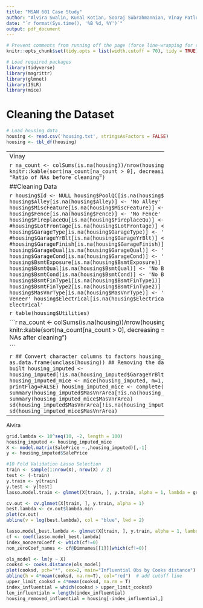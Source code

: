 ```yaml
---
title: "MSAN 601 Case Study"
author: "Alvira Swalin, Kunal Kotian, Sooraj Subrahmannian, Vinay Patlolla"
date: "`r format(Sys.time(), '%B %d, %Y')`"
output: pdf_document
---
```


```r
# Prevent comments from running off the page (force line-wrapping for comments)
knitr::opts_chunk$set(tidy.opts = list(width.cutoff = 70), tidy = TRUE)
```


```r
# Load required packages
library(tidyverse)
library(magrittr)
library(glmnet)
library(ISLR)
library(mice)
```

# Cleaning the Dataset

```r
# Load housing data
housing <- read.csv('housing.txt', stringsAsFactors = FALSE)
housing <- tbl_df(housing)
```

-----------------------------------------------------------
Vinay


```r
na_count <- colSums(is.na(housing))/nrow(housing)
knitr::kable(sort(na_count[na_count > 0], decreasing = T), 
             caption = "Ratio of NAs before cleaning")
```

##Cleaning Data

```r
housing$Id <- NULL
housing$PoolQC[is.na(housing$PoolQC)] <- 'No Pool'
housing$Alley[is.na(housing$Alley)] <- 'No Alley'
housing$MiscFeature[is.na(housing$MiscFeature)] <- 'None'
housing$Fence[is.na(housing$Fence)] <- 'No Fence'
housing$FireplaceQu[is.na(housing$FireplaceQu)] <- 'No Fireplace'
#housing$LotFrontage[is.na(housing$LotFrontage)] <- 'No Lot'
housing$GarageType[is.na(housing$GarageType)] <- 'No Garage'
#housing$GarageYrBlt[is.na(housing$GarageYrBlt)] <- 'No Garage'
#housing$GarageFinish[is.na(housing$GarageFinish)] <- 'No Garage'
housing$GarageQual[is.na(housing$GarageQual)] <- 'No Garage'
housing$GarageCond[is.na(housing$GarageCond)] <- 'No Garage'
housing$BsmtExposure[is.na(housing$BsmtExposure)] <- 'No Basement'
housing$BsmtQual[is.na(housing$BsmtQual)] <- 'No Basement'
housing$BsmtCond[is.na(housing$BsmtCond)] <- 'No Basement'
housing$BsmtFinType1[is.na(housing$BsmtFinType1)] <- 'No Basement'
housing$BsmtFinType2[is.na(housing$BsmtFinType2)] <- 'No Basement'
housing$MasVnrType[is.na(housing$MasVnrType)] <- 'Missing Masonry Veneer'
housing$Electrical[is.na(housing$Electrical)] <- 'Missing Electrical'
```

```r
table(housing$Utilities)
```
```r
housing$Utilities <- NULL
```


```r
na_count <- colSums(is.na(housing))/nrow(housing)
knitr::kable(sort(na_count[na_count > 0], decreasing = T), 
             caption = "Ratio of NAs after cleaning")

```

```r
## Convert character columns to factors
housing_imputed <- as.data.frame(unclass(housing))
## Removing the data which has no year built
housing_imputed <- housing_imputed[!is.na(housing_imputed$GarageYrBlt), ]
## Im
housing_imputed_mice <- mice(housing_imputed, m=1, method='cart', printFlag=FALSE)
housing_imputed_mice <- complete(housing_imputed_mice)
summary(housing_imputed$MasVnrArea[!is.na(housing_imputed$MasVnrArea)])
summary(housing_imputed_mice$MasVnrArea)
sd(housing_imputed$MasVnrArea[!is.na(housing_imputed$MasVnrArea)])
sd(housing_imputed_mice$MasVnrArea)
```

-----------------------------------------------------------
Alvira



```r
grid.lambda <- 10^seq(10, -2, length = 100)
housing_imputed <- housing_imputed_mice
X <- model.matrix(SalePrice ~.,housing_imputed)[,-1]
y <- housing_imputed$SalePrice

#10 Fold Validation Lasso Selection
train <- sample(1:nrow(X), nrow(X) / 2)
test <- (-train)
y.train <- y[train]
y.test <- y[test]
lasso.model.train <- glmnet(X[train, ], y.train, alpha = 1, lambda = grid.lambda)

cv.out <- cv.glmnet(X[train, ], y.train, alpha = 1)
best.lambda <- cv.out$lambda.min
plot(cv.out)
abline(v = log(best.lambda), col = "blue", lwd = 2)

lasso.model_best.lambda <- glmnet(X[train, ], y.train, alpha = 1, lambda = best.lambda)
cf <- coef(lasso.model_best.lambda)
index_nonzeroCoeff <- which(cf!=0)
non_zeroCoef_names <- cf@Dimnames[[1]][which(cf!=0)]
```


```r
ols_model <- lm(y ~ X)
cooksd <- cooks.distance(ols_model)
plot(cooksd, pch="*", cex=2, main="Influential Obs by Cooks distance")  # plot cook's distance
abline(h = 4*mean(cooksd, na.rm=T), col="red")  # add cutoff line
upper_limit_cooksd = 4*mean(cooksd, na.rm = T)
index_influential = which(cooksd > upper_limit_cooksd)
len_influentialn = length(index_influential)
housing_removed_influential = housing[-index_influential,]
```







